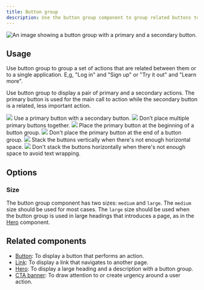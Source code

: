 ```yaml
---
title: Button group
description: Use the button group component to group related buttons together.
---
```



![An image showing a button group with a primary and a secondary button.](https://github.com/primer/brand/assets/912236/89ab4157-3c7a-4657-a7f0-1e481c943c41)

## Usage

Use button group to group a set of actions that are related between them or to a single application. E,g, "Log in" and "Sign up" or "Try it out" and "Learn more".

Use button group to display a pair of primary and a secondary actions. The primary button is used for the main call to action while the secondary button is a related, less important action.

<DoDontContainer>
  <Do>
    <img src="https://github.com/primer/brand/assets/912236/f1b724f6-c10d-43b1-9e1f-bcdfc461d885" />
    <Caption>Use a primary button with a secondary button.</Caption>
  </Do>
  <Dont>
    <img src="https://github.com/primer/brand/assets/912236/d8880c67-8165-402b-ae16-07a5ec79efe6" />
    <Caption>Don’t place multiple primary buttons together.</Caption>
  </Dont>
</DoDontContainer>

<DoDontContainer>
  <Do>
    <img src="https://github.com/primer/brand/assets/912236/5f0c4d9f-73fe-4464-bdda-576521588fb7" />
    <Caption>
      Place the primary button at the beginning of a button group.
    </Caption>
  </Do>
  <Dont>
    <img src="https://github.com/primer/brand/assets/912236/807bfc0e-c0f5-4792-a31a-b1208b913a0e" />
    <Caption>
      Don't place the primary button at the end of a button group.
    </Caption>
  </Dont>
</DoDontContainer>

<DoDontContainer>
  <Do>
    <img src="https://github.com/primer/brand/assets/912236/3ebc2da6-d9ad-4f85-8fa2-5e7a34886bd8" />
    <Caption>
      Stack the buttons vertically when there's not enough horizontal space.
    </Caption>
  </Do>
  <Dont>
    <img src="https://github.com/primer/brand/assets/912236/193577c0-1321-42e4-b450-2276ab63b732" />
    <Caption>
      Don't stack the buttons horizontally when there's not enough space to
      avoid text wrapping.
    </Caption>
  </Dont>
</DoDontContainer>

## Options

### Size

The button group component has two sizes: `medium` and `large`. The `medium` size should be used for most cases. The `large` size should be used when the button group is used in large headings that introduces a page, as in the [Hero](/components/Hero) component.

## Related components

- [Button](/components/Button): To display a button that performs an action.
- [Link](/components/Link): To display a link that navigates to another page.
- [Hero](/components/Hero): To display a large heading and a description with a button group.
- [CTA banner](/components/CTABanner): To draw attention to or create urgency around a user action.
